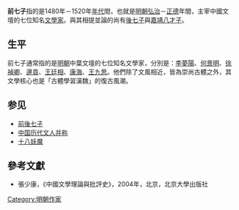 '''前七子'''指的是1480年－1520年[[年代|年代]]間，也就是[[明朝|明朝]][[弘治|弘治]]－[[正德_(明朝)|正德]]年間，主宰中國文壇的七位知名[[文學家|文學家]]。與其相提並論的尚有[[後七子|後七子]]與[[嘉靖八才子|嘉靖八才子]]。

==生平==
前七子通常指的是[[明朝|明朝]]中葉文壇的七位知名文學家，分別是：[[李夢陽|李夢陽]]、[[何景明|何景明]]、[[徐禎卿|徐禎卿]]、[[邊貢|邊貢]]、[[王廷相|王廷相]]、[[康海|康海]]、[[王九思|王九思]]。他們除了文風相近，皆為崇尚古體之外，其文學核心也是「古體學習漢魏」的復古風潮。

== 参见 ==
*[[前後七子|前後七子]]
*[[中国历代文人并称|中国历代文人并称]]
*[[十八妖魔|十八妖魔]]

==參考文獻==
*張少康，《中國文學理論與批評史》，2004年，北京，北京大學出版社

{{明朝前七子}}

[[Category:明朝作家|Category:明朝作家]]